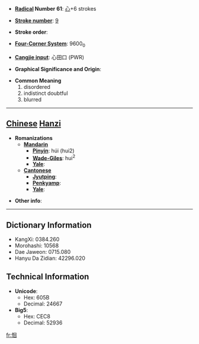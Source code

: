 * '''[[Wiktionary:Chinese radical index| Radical]] Number 61''': [[Wiktionary:Chinese radical index 心|心]]+6 strokes

* '''[[Wiktionary:Chinese total strokes index|Stroke number]]''': [[Wiktionary:Chinese total strokes index 9|9]]

* '''Stroke order''': 

* '''[[Wiktionary:Chinese four corner index|Four-Corner System]]''': 9600<sub>0</sub>

* '''[[Wiktionary:Chinese Cangjie index|Cangjie input]]''': 心田口 (PWR)

* '''Graphical Significance and Origin''': 

* '''Common Meaning'''
*#disordered
*# indistinct doubtful
*# blurred


----

== [[Chinese]] [[Hanzi]] ==

* '''Romanizations'''
** '''[[Mandarin]]'''
*** '''[[Pinyin]]''': húi (hui2)
*** '''[[Wade-Giles]]''': hui<sup>2</sup>
*** '''[[Yale]]''': 
** '''[[Cantonese]]'''
*** '''[[Jyutping]]''':
*** '''[[Penkyamp]]''': 
*** '''[[Yale]]''': 

* '''Other info''': 

----

== Dictionary Information ==

* KangXi: 0384.260
* Morohashi: 10568
* Dae Jaweon: 0715.080
* Hanyu Da Zidian: 42296.020

== Technical Information ==

* '''Unicode''':
** Hex: 605B
** Decimal: 24667
* '''Big5''':
** Hex: CEC8
** Decimal: 52936

[[fr:恛]]
